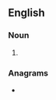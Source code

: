 {{also|dotcom|dot-com}}
==English==

===Noun===
{{en-noun}}

# {{alternative spelling of|dot-com|lang=en}}

===Anagrams===
* {{anagrams|en|a=cdmoot|tomcod}}